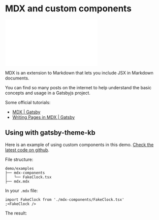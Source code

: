 # MDX and custom components

<iframe src="//player.bilibili.com/player.html?aid=294348312&bvid=BV1RF411h7zA&cid=446188644&page=1" scrolling="no" border="0" frameborder="no" framespacing="0" allowfullscreen="true"> </iframe>

MDX is an extension to Markdown that lets you include JSX in Markdown documents.

You can find so many posts on the internet to help understand the basic concepts and usage in a Gatsbyjs project.

Some official tutorials:

- [MDX | Gatsby](https://www.gatsbyjs.com/docs/glossary/mdx/)
- [Writing Pages in MDX | Gatsby](https://www.gatsbyjs.com/docs/mdx/writing-pages/)

## Using with gatsby-theme-kb

Here is an example of using custom components in this demo. [Check the latest code on github](https://github.com/hikerpig/gatsby-project-kb/tree/master/demo/content/examples).

File structure:

```
demo/examples
├── mdx-components
│   └── FakeClock.tsx
├── mdx.mdx
```

In your `.mdx` file:

```tsx
import FakeClock from './mdx-components/FakeClock.tsx'
;<FakeClock />
```

The result:


<FakeClock />

